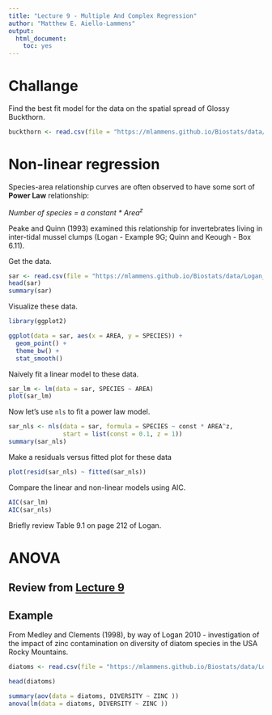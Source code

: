 ```yaml
---
title: "Lecture 9 - Multiple And Complex Regression"
author: "Matthew E. Aiello-Lammens"
output: 
  html_document: 
    toc: yes
---
```


# Challange

Find the best fit model for the data on the spatial spread of Glossy Buckthorn.

```r
buckthorn <- read.csv(file = "https://mlammens.github.io/Biostats/data/buckthorn.csv")
```


# Non-linear regression

Species-area relationship curves are often observed to have some sort of **Power Law** relationship:

*Number of species = a constant \* Area^z^*

Peake and Quinn (1993) examined this relationship for invertebrates living in inter-tidal mussel clumps (Logan - Example 9G; Quinn and Keough - Box 6.11).

Get the data.

```r
sar <- read.csv(file = "https://mlammens.github.io/Biostats/data/Logan_Examples/Chapter9/Data/peake.csv")
head(sar)
summary(sar)
```

Visualize these data.

```r
library(ggplot2)

ggplot(data = sar, aes(x = AREA, y = SPECIES)) +
  geom_point() +
  theme_bw() +
  stat_smooth()
```

Naively fit a linear model to these data.

```r
sar_lm <- lm(data = sar, SPECIES ~ AREA)
plot(sar_lm)
```

Now let's use `nls` to fit a power law model.

```r
sar_nls <- nls(data = sar, formula = SPECIES ~ const * AREA^z, 
               start = list(const = 0.1, z = 1))
summary(sar_nls)
```

Make a residuals versus fitted plot for these data

```r
plot(resid(sar_nls) ~ fitted(sar_nls))
```

Compare the linear and non-linear models using AIC.

```r
AIC(sar_lm)
AIC(sar_nls)
```

Briefly review Table 9.1 on page 212 of Logan.


# ANOVA

## Review from [Lecture 9](http://mlammens.github.io/Biostats/lectures/Lecture-9.html)


## Example

From Medley and Clements (1998), by way of Logan 2010 - investigation of the impact of zinc contamination on diversity of diatom species in the USA Rocky Mountains.

```r
diatoms <- read.csv(file = "https://mlammens.github.io/Biostats/data/Logan_Examples/Chapter10/Data/medley.csv")
```


```r
head(diatoms)

summary(aov(data = diatoms, DIVERSITY ~ ZINC ))
anova(lm(data = diatoms, DIVERSITY ~ ZINC ))


```